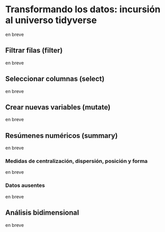# Transformando los datos: incursión al universo tidyverse {#tidyverse}

en breve 

## Filtrar filas (filter)

en breve 

## Seleccionar columnas (select)

en breve 

## Crear nuevas variables (mutate)

en breve 

## Resúmenes numéricos (summary)

en breve 

### Medidas de centralización, dispersión, posición y forma

en breve 

### Datos ausentes 

en breve 

## Análisis bidimensional

en breve 

